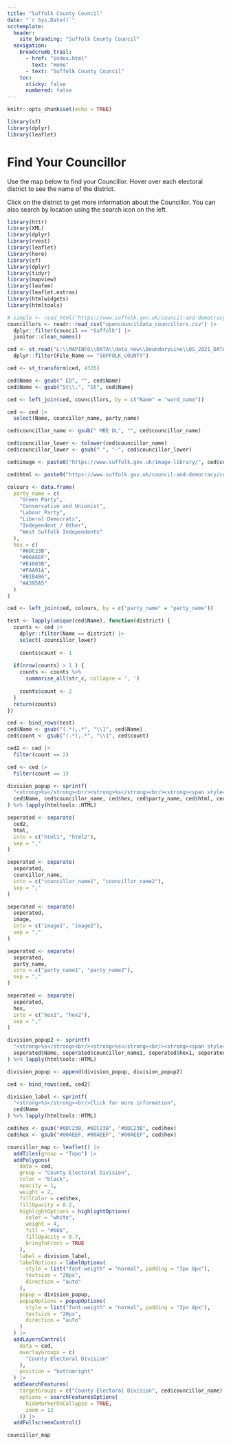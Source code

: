 ```yaml
---
title: "Suffolk County Council"
date: "`r Sys.Date()`"
scctemplate:
  header:
    site_branding: "Suffolk County Council"
  navigation:
    breadcrumb_trail:
      - href: "index.html"
        text: "Home"
      - text: "Suffolk County Council"
    toc:
      sticky: false
      numbered: false
---
```


```r
knitr::opts_chunk$set(echo = TRUE)

library(sf)
library(dplyr)
library(leaflet)
```

# Find Your Councillor

Use the map below to find your Councillor. Hover over each electoral district to see the name of the district. 

Click on the district to get more information about the Councillor. You can also search by location using the search icon on the left.

```r
library(httr)
library(XML)
library(dplyr)
library(rvest)
library(leaflet)
library(here)
library(sf)
library(dplyr)
library(tidyr)
library(mapview)
library(leafem)
library(leaflet.extras)
library(htmlwidgets)
library(htmltools)

# simple <- read_html("https://www.suffolk.gov.uk/council-and-democracy/councillors-and-elected-representatives/find-your-councillor")
councillors <- readr::read_csv("opencouncildata_councillors.csv") |> 
  dplyr::filter(council == "Suffolk") |> 
  janitor::clean_names()

ced <- st_read("L:\\MAPINFO\\DATA\\data_new\\BoundaryLine\\OS_2021_DATA\\Data\\GB\\county_electoral_division.tab", quiet = TRUE) |> 
  dplyr::filter(File_Name == "SUFFOLK_COUNTY")

ced <- st_transform(ced, 4326)

ced$Name <- gsub(" ED", "", ced$Name)
ced$Name <- gsub("St\\.", "St", ced$Name)

ced <- left_join(ced, councillors, by = c("Name" = "ward_name"))

ced <- ced |> 
  select(Name, councillor_name, party_name)

ced$councillor_name <- gsub(" MBE DL", "", ced$councillor_name)

ced$councillor_lower <- tolower(ced$councillor_name)
ced$councillor_lower <- gsub(" ", "-", ced$councillor_lower)

ced$image <- paste0("https://www.suffolk.gov.uk/image-library/", ced$councillor_lower, "-ws-hr.jpg")

ced$html <- paste0("https://www.suffolk.gov.uk/council-and-democracy/councillors-and-elected-representatives/find-your-councillor/", ced$councillor_lower)

colours <- data.frame(
  party_name = c(
    "Green Party",
    "Conservative and Unionist",
    "Labour Party",
    "Liberal Democrats",
    "Independent / Other",
    "West Suffolk Independents"
  ),
  hex = c(
    "#6DC23B",
    "#00AEEF",
    "#E4003B",
    "#FAA01A",
    "#B1B4B6",
    "#A395A5"
  )
)

ced <- left_join(ced, colours, by = c("party_name" = "party_name"))

test <- lapply(unique(ced$Name), function(district) {
  counts <- ced |> 
    dplyr::filter(Name == district) |> 
    select(-councillor_lower)
  
    counts$count <- 1
  
  if(nrow(counts) > 1 ) {
    counts <- counts %>%
      summarise_all(str_c, collapse = ', ')
    
    counts$count <- 2
  }
  return(counts)
})

ced <- bind_rows(test)
ced$Name <- gsub("(.*),.*", "\\1", ced$Name)
ced$count <- gsub("(.*),.*", "\\1", ced$count)

ced2 <- ced |> 
  filter(count == 2)

ced <- ced |> 
  filter(count == 1)

division_popup <- sprintf(
  "<strong>%s</strong><br/><strong>%s</strong><br/><strong><span style='color:%s;'>%s</span></strong><br/>Click <strong><a href = %s>here</a></strong> for full profile<br/><img src=%s width = 180px/>",
  ced$Name, ced$councillor_name, ced$hex, ced$party_name, ced$html, ced$image
) %>% lapply(htmltools::HTML)

seperated <- separate(
  ced2,
  html,
  into = c("html1", "html2"),
  sep = ","
)

seperated <- separate(
  seperated,
  councillor_name,
  into = c("councillor_name1", "councillor_name2"),
  sep = ","
)

seperated <- separate(
  seperated,
  image,
  into = c("image1", "image2"),
  sep = ","
)

seperated <- separate(
  seperated,
  party_name,
  into = c("party_name1", "party_name2"),
  sep = ","
)

seperated <- separate(
  seperated,
  hex,
  into = c("hex1", "hex2"),
  sep = ","
)

division_popup2 <- sprintf(
  "<strong>%s</strong><br/><strong>%s</strong><br/><strong><span style='color:%s;'>%s</span></strong><br/>Click <strong><a href = %s>here</a></strong> for full profile<br/><img src=%s width = 180px/><br/><br><strong>%s</strong><br/><strong><span style='color:%s;'>%s</span></strong><br/>Click <strong><a href = %s>here</a></strong> for full profile<br/><img src=%s width = 180px/>",
  seperated$Name, seperated$councillor_name1, seperated$hex1, seperated$party_name1, seperated$html1, seperated$image1,  seperated$councillor_name2, seperated$hex2, seperated$party_name2, seperated$html2, seperated$image2
) %>% lapply(htmltools::HTML)

division_popup <- append(division_popup, division_popup2)

ced <- bind_rows(ced, ced2)

division_label <- sprintf(
  "<strong>%s</strong><br/>Click for more information",
  ced$Name
) %>% lapply(htmltools::HTML)

ced$hex <- gsub("#6DC23B, #6DC23B", "#6DC23B", ced$hex)
ced$hex <- gsub("#00AEEF, #00AEEF", "#00AEEF", ced$hex)

councillor_map <- leaflet() |> 
  addTiles(group = "Topo") |> 
  addPolygons(
    data = ced,
    group = "County Electoral Division",
    color = "black",
    opacity = 1,
    weight = 2,
    fillColor = ced$hex,
    fillOpacity = 0.2,
    highlightOptions = highlightOptions(
      color = "white",
      weight = 4,
      fill = "#666",
      fillOpacity = 0.7,
      bringToFront = TRUE
    ),
    label = division_label,
    labelOptions = labelOptions(
      style = list("font-weigth" = "normal", padding = "3px 8px"),
      textsize = "20px",
      direction = "auto"
    ),
    popup = division_popup,
    popupOptions = popupOptions(
      style = list("font-weigth" = "normal", padding = "3px 8px"),
      textsize = "20px",
      direction = "auto"
    )
  ) |> 
  addLayersControl(
    data = ced,
    overlayGroups = c(
      "County Electoral Division"
    ),
    position = "bottomright"
  ) |> 
  addSearchFeatures(
    targetGroups = c("County Electoral Division", ced$councillor_name),
    options = searchFeaturesOptions(
      hideMarkerOnCollapse = TRUE,
      zoom = 12
    )) |> 
  addFullscreenControl()

councillor_map
```
